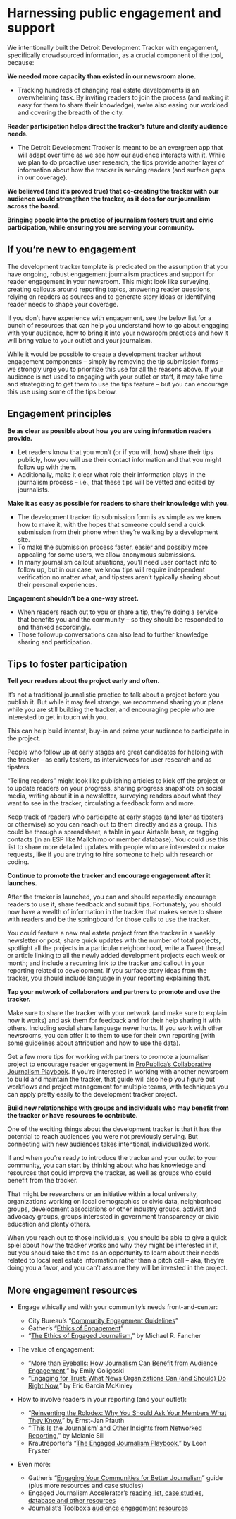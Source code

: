
# Harnessing public engagement and support
We intentionally built the Detroit Development Tracker with engagement, specifically crowdsourced information, as a crucial component of the tool, because:

**We needed more capacity than existed in our newsroom alone.**



* Tracking hundreds of changing real estate developments is an overwhelming task. By inviting readers to join the process (and making it easy for them to share their knowledge), we’re also easing our workload and covering the breadth of the city. 

**Reader participation helps direct the tracker’s future and clarify audience needs.**



* The Detroit Development Tracker is meant to be an evergreen app that will adapt over time as we see how our audience interacts with it. While we plan to do proactive user research, the tips provide another layer of information about how the tracker is serving readers (and surface gaps in our coverage).

**We believed (and it’s proved true) that co-creating the tracker with our audience would strengthen the tracker, as it does for our journalism across the board.**

**Bringing people into the practice of journalism fosters trust and civic participation, while ensuring you are serving your community.**


## If you’re new to engagement 

The development tracker template is predicated on the assumption that you have ongoing, robust engagement journalism practices and support for reader engagement in your newsroom. This might look like surveying, creating callouts around reporting topics, answering reader questions, relying on readers as sources and to generate story ideas or identifying reader needs to shape your coverage. 

If you don’t have experience with engagement, see the below list for a bunch of resources that can help you understand how to go about engaging with your audience, how to bring it into your newsroom practices and how it will bring value to your outlet and your journalism. 

While it would be possible to create a development tracker without engagement components – simply by removing the tip submission forms – we strongly urge you to prioritize this use for all the reasons above. If your audience is not used to engaging with your outlet or staff, it may take time and strategizing to get them to use the tips feature – but you can encourage this use using some of the tips below. 


## Engagement principles  

**Be as clear as possible about how you are using information readers provide.**



* Let readers know that you won’t (or if you will, how) share their tips publicly, how you will use their contact information and that you might follow up with them. 
* Additionally, make it clear what role their information plays in the journalism process – i.e., that these tips will be vetted and edited by journalists.  

**Make it as easy as possible for readers to share their knowledge with you.**



* The development tracker tip submission form is as simple as we knew how to make it, with the hopes that someone could send a quick submission from their phone when they’re walking by a development site. 
* To make the submission process faster, easier and possibly more appealing for some users, we allow anonymous submissions. 
* In many journalism callout situations, you’ll need user contact info to follow up, but in our case, we know tips will require independent verification no matter what, and tipsters aren’t typically sharing about their personal experiences. 

**Engagement shouldn’t be a one-way street.**



* When readers reach out to you or share a tip, they’re doing a service that benefits you and the community – so they should be responded to and thanked accordingly. 
* Those followup conversations can also lead to further knowledge sharing and participation.  


## Tips to foster participation 

**Tell your readers about the project early and often.**

It’s not a traditional journalistic practice to talk about a project before you publish it. But while it may feel strange, we recommend sharing your plans while you are still building the tracker, and encouraging people who are interested to get in touch with you. 

This can help build interest, buy-in and prime your audience to participate in the project. 

People who follow up at early stages are great candidates for helping with the tracker – as early testers, as interviewees for user research and as tipsters. 

“Telling readers” might look like publishing articles to kick off the project or to update readers on your progress, sharing progress snapshots on social media, writing about it in a newsletter, surveying readers about what they want to see in the tracker, circulating a feedback form and more. 

Keep track of readers who participate at early stages (and later as tipsters or otherwise) so you can reach out to them directly and as a group. This could be through a spreadsheet, a table in your Airtable base, or tagging contacts (in an ESP like Mailchimp or member database). You could use this list to share more detailed updates with people who are interested or make requests, like if you are trying to hire someone to help with research or coding. 

**Continue to promote the tracker and encourage engagement after it launches.**

After the tracker is launched, you can and should repeatedly encourage readers to use it, share feedback and submit tips. Fortunately, you should now have a wealth of information in the tracker that makes sense to share with readers and be the springboard for those calls to use the tracker. 

You could feature a new real estate project from the tracker in a weekly newsletter or post; share quick updates with the number of total projects, spotlight all the projects in a particular neighborhood, write a Tweet thread or article linking to all the newly added development projects each week or month; and include a recurring link to the tracker and callout in your reporting related to development. If you surface story ideas from the tracker, you should include language in your reporting explaining that.  

**Tap your network of collaborators and partners to promote and use the tracker.**

Make sure to share the tracker with your network (and make sure to explain how it works) and ask them for feedback and for their help sharing it with others. Including social share language never hurts. If you work with other newsrooms, you can offer it to them to use for their own reporting (with some guidelines about attribution and how to use the data). 

Get a few more tips for working with partners to promote a journalism project to encourage reader engagement in [ProPublica’s Collaborative Journalism Playbook](https://propublica.gitbook.io/collaborative/part-3-launching-the-project). If you’re interested in working with another newsroom to build and maintain the tracker, that guide will also help you figure out workflows and project management for multiple teams, with techniques you can apply pretty easily to the development tracker project. 

**Build new relationships with groups and individuals who may benefit from the tracker or have resources to contribute.**

One of the exciting things about the development tracker is that it has the potential to reach audiences you were not previously serving. But connecting with new audiences takes intentional, individualized work.

If and when you’re ready to introduce the tracker and your outlet to your community, you can start by thinking about who has knowledge and resources that could improve the tracker, as well as groups who could benefit from the tracker. 

That might be researchers or an initiative within a local university, organizations working on local demographics or civic data, neighborhood groups, development associations or other industry groups, activist and advocacy groups, groups interested in government transparency or civic education and plenty others. 

When you reach out to those individuals, you should be able to give a quick spiel about how the tracker works and why they might be interested in it, but you should take the time as an opportunity to learn about their needs related to local real estate information rather than a pitch call – aka, they’re doing you a favor, and you can’t assume they will be invested in the project.  


## More engagement resources 

* Engage ethically and with your community’s needs front-and-center: 
    * City Bureau’s “[Community Engagement Guidelines](https://www.citybureau.org/community-engagement-guidelines)” 
    * Gather’s “[Ethics of Engagement](https://letsgather.in/guide/ethics-of-engagement/)” 
    * “[The Ethics of Engaged Journalism](https://medium.com/lets-gather/the-ethics-of-engaged-journalism-149cba9aa29e),” by Michael R. Fancher

* The value of engagement: 
    * “[More than Eyeballs: How Journalism Can Benefit from Audience Engagement](https://gijn.org/more-than-eyeballs-how-journalism-can-benefit-from-audience-engagement/),” by Emily Goligoski
    * “[Engaging for Trust: What News Organizations Can (and Should) Do Right Now](https://medium.com/the-impact-architects/engaging-for-trust-what-news-organizations-can-and-should-do-right-now-1588f08cc9f5),” by Eric Garcia McKinley

* How to involve readers in your reporting (and your outlet): 
    * “[Reinventing the Rolodex: Why You Should Ask Your Members What They Know](https://gijn.org/2018/05/30/reinventing-the-rolodex-why-you-should-ask-your-members-what-they-know/),” by Ernst-Jan Pfauth 
    * “[‘This Is the Journalism’ and Other Insights from Networked Reporting](https://membershippuzzle.org/articles-overview/this-is-the-journalism),” by Melanie Sill
    * Krautreporter’s “[The Engaged Journalism Playbook](https://krautreporter-public-production.s3.eu-central-1.amazonaws.com/public/Krautreporter%27s+Engaged+Journalism+Playbook-d6c23.pdf),” by Leon Fryszer

* Even more: 
    * Gather’s “[Engaging Your Communities for Better Journalism](https://letsgather.in/guide/start-here-engaging-your-communities-for-better-journalism/)” guide (plus more resources and case studies) 
    * Engaged Journalism Accelerator’s [reading list, case studies, database and other resources](https://engagedjournalism.com/) 
    * Journalist’s Toolbox’s [audience engagement resources](https://www.journaliststoolbox.org/2022/02/01/audience-engagement-tools/)  
<TableOfContents index={14} />
